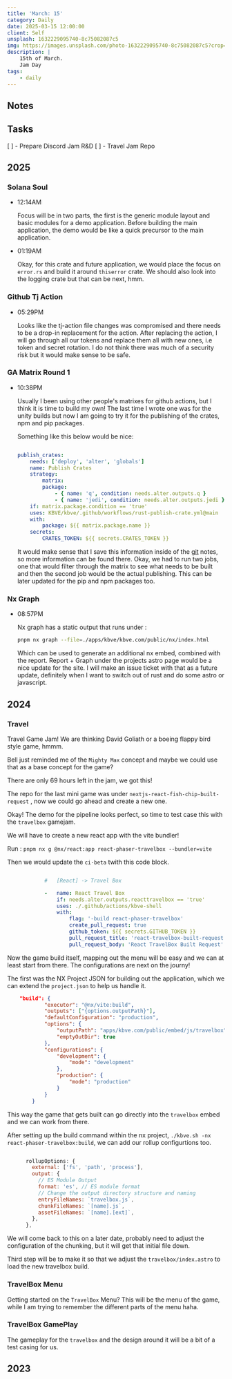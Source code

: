 ```yaml
---
title: 'March: 15'
category: Daily
date: 2025-03-15 12:00:00
client: Self
unsplash: 1632229095740-8c75082087c5
img: https://images.unsplash.com/photo-1632229095740-8c75082087c5?crop=entropy&cs=srgb&fm=jpg&ixid=MnwzNjM5Nzd8MHwxfHJhbmRvbXx8fHx8fHx8fDE2ODE3NDg2ODY&ixlib=rb-4.0.3&q=85
description: |
    15th of March.
    Jam Day
tags:
    - daily
---
```



## Notes

## Tasks

[ ] - Prepare Discord Jam R&D
[ ] - Travel Jam Repo

## 2025

### Solana Soul

-   12:14AM

    Focus will be in two parts, the first is the generic module layout and basic modules for a demo application.
    Before building the main application, the demo would be like a quick precursor to the main application.

-   01:19AM

    Okay, for this crate and future application, we would place the focus on `error.rs` and build it around `thiserror` crate.
    We should also look into the logging crate but that can be next, hmm.

### Github Tj Action

-   05:29PM

    Looks like the tj-action file changes was compromised and there needs to be a drop-in replacement for the action.
    After replacing the action, I will go through all our tokens and replace them all with new ones, i.e token and secret rotation.
    I do not think there was much of a security risk but it would make sense to be safe.

### GA Matrix Round 1

-   10:38PM

    Usually I been using other people's matrixes for github actions, but I think it is time to build my own!
    The last time I wrote one was for the unity builds but now I am going to try it for the publishing of the crates, npm and pip packages.

    Something like this below would be nice:

    ```yaml

    publish_crates:
        needs: ['deploy', 'alter', 'globals']
        name: Publish Crates
        strategy:
            matrix:
            package:
                - { name: 'q', condition: needs.alter.outputs.q }
                - { name: 'jedi', condition: needs.alter.outputs.jedi }
        if: matrix.package.condition == 'true'
        uses: KBVE/kbve/.github/workflows/rust-publish-crate.yml@main
        with:
            package: ${{ matrix.package.name }}
        secrets:
            CRATES_TOKEN: ${{ secrets.CRATES_TOKEN }}

    ```

    It would make sense that I save this information inside of the [git](https://kbve.com/application/git/) notes, so more information can be found there.
    Okay, we had to run two jobs, one that would filter through the matrix to see what needs to be built and then the second job would be the actual publishing.
    This can be later updated for the pip and npm packages too.

### Nx Graph

-   08:57PM

    Nx graph has a static output that runs under :

    ```bash
    pnpm nx graph --file=./apps/kbve/kbve.com/public/nx/index.html
    ```

    Which can be used to generate an additional nx embed, combined with the report.
    Report + Graph under the projects astro page would be a nice update for the site.
    I will make an issue ticket with that as a future update, definitely when I want to switch out of rust and do some astro or javascript.

## 2024

### Travel

Travel Game Jam!
We are thinking David Goliath or a boeing flappy bird style game, hmmm.

Bell just reminded me of the `Mighty Max` concept and maybe we could use that as a base concept for the game?

There are only 69 hours left in the jam, we got this!

The repo for the last mini game was under `nextjs-react-fish-chip-built-request` , now we could go ahead and create a new one.

Okay! The demo for the pipeline looks perfect, so time to test case this with the `travelbox` gamejam.

We will have to create a new react app with the vite bundler!

Run : `pnpm nx g @nx/react:app react-phaser-travelbox --bundler=vite`

Then we would update the `ci-beta` twith this code block.

```yaml

            #   [React] -> Travel Box

            -   name: React Travel Box
                if: needs.alter.outputs.reacttravelbox == 'true'
                uses: ./.github/actions/kbve-shell
                with:
                    flag: '-build react-phaser-travelbox'
                    create_pull_request: true
                    github_token: ${{ secrets.GITHUB_TOKEN }}
                    pull_request_title: 'react-travelbox-built-request'
                    pull_request_body: 'React TravelBox Built Request'


```

Now the game build itself, mapping out the menu will be easy and we can at least start from there.
The configurations are next on the journy!

The first was the NX Project JSON for building out the application, which we can extend the `project.json` to help us handle it.

```json
    "build": {
			"executor": "@nx/vite:build",
			"outputs": ["{options.outputPath}"],
			"defaultConfiguration": "production",
			"options": {
				"outputPath": "apps/kbve.com/public/embed/js/travelbox",
				"emptyOutDir": true
			},
			"configurations": {
				"development": {
					"mode": "development"
				},
				"production": {
					"mode": "production"
				}
			}
		}
```

This way the game that gets built can go directly into the `travelbox` embed and we can work from there.

After setting up the build command within the nx project, `./kbve.sh -nx react-phaser-travelbox:build`, we can add our rollup configurtions too.

```js

      rollupOptions: {
        external: ['fs', 'path', 'process'],
        output: {
          // ES Module Output
          format: 'es', // ES module format
          // Change the output directory structure and naming
          entryFileNames: `travelbox.js`,
          chunkFileNames: `[name].js`,
          assetFileNames: `[name].[ext]`,
        },
      },

```

We will come back to this on a later date, probably need to adjust the configuration of the chunking, but it will get that initial file down.

Third step will be to make it so that we adjust the `travelbox/index.astro` to load the new travelbox build.

### TravelBox Menu

Getting started on the `TravelBox` Menu? This will be the menu of the game, while I am trying to remember the different parts of the menu haha.


### TravelBox GamePlay

The gameplay for the `travelbox` and the design around it will be a bit of a test casing for us.

## 2023
